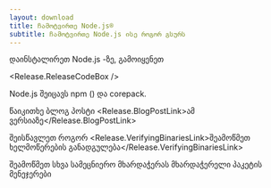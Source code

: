 ```yaml
---
layout: download
title: ჩამოტვირთე Node.js®
subtitle: ჩამოტვირთე Node.js ისე როგორ გსურს
---
```


<section>
  დაინსტალირეთ Node.js <Release.VersionDropdown /> <Release.OperatingSystemDropdown />-ზე, გამოიყენეთ <Release.PlatformDropdown />

  <Release.ReleaseCodeBox />
</section>

<section>
  Node.js შეიცავს <LinkWithArrow href="https://npmjs.com">npm</LinkWithArrow> (<Release.NpmVersion />) და corepack.

წაიკითხე ბლოგ პოსტი <Release.BlogPostLink>ამ ვერსიაზე</Release.BlogPostLink>

შეისწავლეთ როგორ <Release.VerifyingBinariesLink>შეამოწმეთ ხელმოწერების განადგულება</Release.VerifyingBinariesLink>

შეამოწმეთ სხვა სამეცნიერო მხარდაჭერას მხარდაჭერელი <LinkWithArrow href="/download/package-manager/all">პაკეტის მენეჯერები</LinkWithArrow>

</section>
